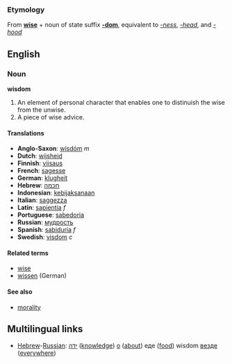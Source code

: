 ===Etymology===
From '''[[wise]]''' + noun of state suffix '''[[-dom]]''', equivalent to ''[[-ness]]'', ''[[-head]]'', and ''[[-hood]]''
 
==English==

===Noun===
'''wisdom'''

#An element of personal character that enables one to distinuish the wise from the unwise.
#A piece of wise advice.

====Translations====
*'''Anglo-Saxon''': [[wísdóm]] ''m''
*'''Dutch''': [[wijsheid]]
*'''Finnish''': [[viisaus]]
*'''French''': [[sagesse]]
*'''German''': [[klugheit]]
*'''Hebrew''': [[חכמה]]
*'''Indonesian''': [[kebijaksanaan]]
*'''Italian''': [[saggezza]]
*'''Latin''': [[sapientia]] ''f''
*'''Portuguese''': [[sabedoria]]
*'''Russian''': [[мудрость]]
*'''Spanish''': [[sabiduría]] ''f''
*'''Swedish''': [[visdom]] ''c''

====Related terms====
*[[wise]]
*[[wissen]] (German)

====See also====
*[[morality]]

==Multilingual links==
*[[Hebrew]]-[[Russian]]: [[ידה]] ([[knowledge]]) [[о]] ([[about]]) еде ([[food]]) wisdom [[везде]] ([[everywhere]])